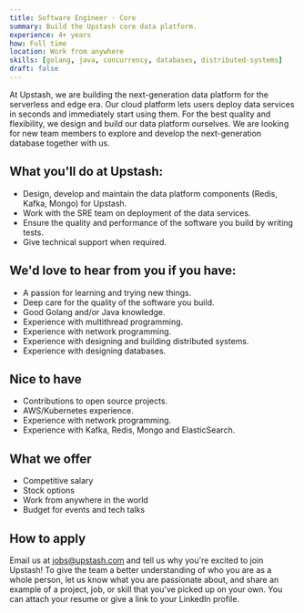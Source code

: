 ```yaml
---
title: Software Engineer - Core
summary: Build the Upstash core data platform.
experience: 4+ years
how: Full time
location: Work from anywhere
skills: [golang, java, concurrency, databases, distributed-systems]
draft: false
---
```


At Upstash, we are building the next-generation data platform for the serverless
and edge era.
Our cloud platform lets users deploy data services in seconds and immediately
start using them.
For the best quality and flexibility, we design and build our data platform
ourselves.
We are looking for new team members to explore and develop the next-generation
database together with us.

## What you'll do at Upstash:

- Design, develop and maintain the data platform components (Redis, Kafka,
  Mongo) for Upstash.
- Work with the SRE team on deployment of the data services.
- Ensure the quality and performance of the software you build by writing tests.
- Give technical support when required.

## We'd love to hear from you if you have:

- A passion for learning and trying new things.
- Deep care for the quality of the software you build.
- Good Golang and/or Java knowledge.
- Experience with multithread programming.
- Experience with network programming.
- Experience with designing and building distributed systems.
- Experience with designing databases.

## Nice to have

- Contributions to open source projects.
- AWS/Kubernetes experience.
- Experience with network programming.
- Experience with Kafka, Redis, Mongo and ElasticSearch.

## What we offer

- Competitive salary
- Stock options
- Work from anywhere in the world
- Budget for events and tech talks

## How to apply

Email us at [jobs@upstash.com](mailto:jobs@upstash.com) and tell us why you're
excited to join Upstash! To give the team a better understanding of who you are
as a whole person, let us know what you are passionate about, and share an
example of a project, job, or skill that you've picked up on your own. You can
attach your resume or give a link to your LinkedIn profile.
